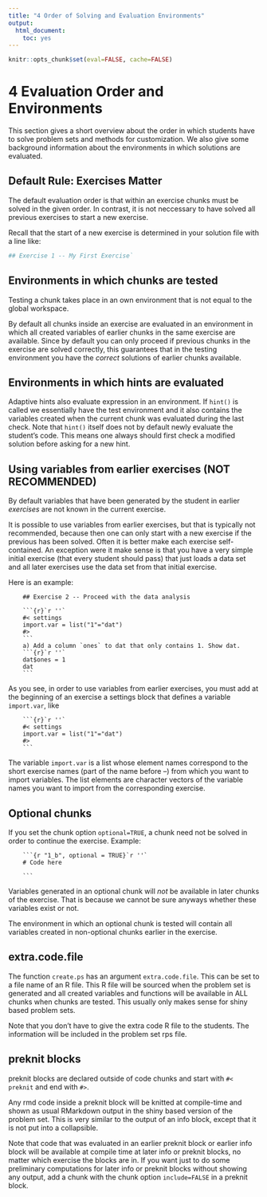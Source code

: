 ```yaml
---
title: "4 Order of Solving and Evaluation Environments"
output:
  html_document:
    toc: yes
---
```

```r
knitr::opts_chunk$set(eval=FALSE, cache=FALSE)
```

# 4 Evaluation Order and Environments

This section gives a short overview about the order in which students have to solve problem sets and methods for customization. We also give some background information about the environments in which solutions are evaluated.

## Default Rule: Exercises Matter

The default evaluation order is that within an exercise chunks must be solved in the given order. In contrast, it is not neccessary to have solved all previous exercises to start a new exercise.

Recall that the start of a new exercise is determined in your solution file with a line like:

```s
## Exercise 1 -- My First Exercise`
```
## Environments in which chunks are tested

Testing a chunk takes place in an own environment that is not equal to the global workspace.

By default all chunks inside an exercise are evaluated in an environment in which all created variables of earlier chunks in the same exercise are available. Since by default you can only proceed if previous chunks in the exercise are solved correctly, this guarantees that in the testing environment you have the *correct* solutions of earlier chunks available.

## Environments in which hints are evaluated

Adaptive hints also evaluate expression in an environment. If `hint()` is called we essentially have the test environment and it also contains the variables created when the current chunk was evaluated during the last check. Note that `hint()` itself does not by default newly evaluate the student's code. This means one always should first check a modified solution before asking for a new hint.


## Using variables from earlier exercises (NOT RECOMMENDED)

By default variables that have been generated by the student in earlier *exercises* are not known in the current exercise.

It is possible to use variables from earlier exercises, but that is typically not recommended, because then one can only start with a new exercise if the previous has been solved. Often it is better make each exercise self-contained. An exception were it make sense is that you have a very simple initial exercise (that every student should pass) that just loads a data set and all later exercises use the data set from that initial exercise. 

Here is an example:
```
    ## Exercise 2 -- Proceed with the data analysis
    
    ```{r}`r ''`
    #< settings
    import.var = list("1"="dat")
    #>
    ```
    a) Add a column `ones` to dat that only contains 1. Show dat.
    ```{r}`r ''`
    dat$ones = 1
    dat
    ```
```
As you see, in order to use variables from earlier exercises, you must add at the beginning of an exercise a settings block that defines a variable `import.var`, like
```
    ```{r}`r ''`
    #< settings
    import.var = list("1"="dat")
    #>
    ```
```
The variable `import.var` is a list whose element names correspond to the short exercise names (part of the name before --) from which you want to import variables. The list elements are character vectors of the variable names you want to import from the corresponding exercise.


## Optional chunks

If you set the chunk option `optional=TRUE`, a chunk need not be solved in order to continue the exercise. Example:

```  
    ```{r "1_b", optional = TRUE}`r ''`
    # Code here
    
    ```
```  

Variables generated in an optional chunk will *not* be available in later chunks of the exercise. That is because we cannot be sure anyways whether these variables exist or not.

The environment in which an optional chunk is tested will contain all variables created in non-optional chunks earlier in the exercise.

## extra.code.file

The function `create.ps` has an argument `extra.code.file`. This can be set to a file name of an R file. This R file will be sourced when the problem set is generated and all created variables and functions will be available in ALL chunks when chunks are tested. This usually only makes sense for shiny based problem sets.

Note that you don't have to give the extra code R file to the students. The information will be included in the problem set rps file.

## preknit blocks

preknit blocks are declared outside of code chunks and start with `#< preknit` and end with `#>`.

Any rmd code inside a preknit block will be knitted at compile-time and shown as usual RMarkdown output in the shiny based version of the problem set. This is very similar to the output of an info block, except that it is not put into a collapsible.

Note that code that was evaluated in an earlier preknit block or earlier info block will be available at compile time at later info or preknit blocks, no matter which exercise the blocks are in. If you want just to do some preliminary computations for later info or preknit blocks without showing any output, add a chunk with the chunk option `include=FALSE` in a preknit block.
